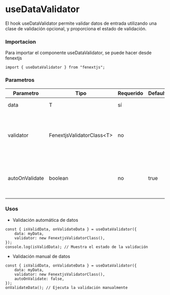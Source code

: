 # useDataValidator

El hook useDataValidator permite validar datos de entrada utilizando una clase de validación opcional, y proporciona el estado de validación.

### Importacion

Para importar el componente useDataValidator, se puede hacer desde fenextjs

```tsx copy
import { useDataValidator } from "fenextjs";
```

### Parametros

| Parametro | Tipo | Requerido | Default | Descripcion |
| --------- | ---- | --------- | ------- | ----------- |
| data | T | sí |  | Los datos que se van a validar. |
| validator | FenextjsValidatorClass\<T\> | no |  | Instancia opcional de una clase de validación personalizada para validar los datos. |
| autoOnValidate | boolean | no | true | Determina si la validación se debe ejecutar automáticamente al cambiar los datos. |
### Usos

- Validación automática de datos

```tsx copy
const { isValidData, onValidateData } = useDataValidator({
    data: myData,
    validator: new FenextjsValidatorClass(),
});
console.log(isValidData); // Muestra el estado de la validación
```

- Validación manual de datos

```tsx copy
const { isValidData, onValidateData } = useDataValidator({
    data: myData,
    validator: new FenextjsValidatorClass(),
    autoOnValidate: false,
});
onValidateData(); // Ejecuta la validación manualmente
```

